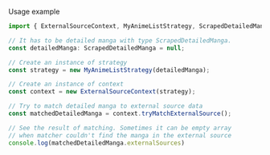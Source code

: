 Usage example

```typescript
import { ExternalSourceContext, MyAnimeListStrategy, ScrapedDetailedManga } from "@akiosarkiz/manga-collector";

// It has to be detailed manga with type ScrapedDetailedManga.
const detailedManga: ScrapedDetailedManga = null;

// Create an instance of strategy
const strategy = new MyAnimeListStrategy(detailedManga);

// Create an instance of context
const context = new ExternalSourceContext(strategy);

// Try to match detailed manga to external source data
const matchedDetailedManga = context.tryMatchExternalSource();

// See the result of matching. Sometimes it can be empty array 
// when matcher couldn't find the manga in the external source
console.log(matchedDetailedManga.externalSources)
```
